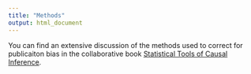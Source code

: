 ```yaml
---
title: "Methods"
output: html_document
---
```


You can find an extensive discussion of the methods used to correct for publicaiton bias in the collaborative book [Statistical Tools of Causal Inference](https://chabefer.github.io/STCI/sec-meta.html#publication-bias-and-site-selection-bias).